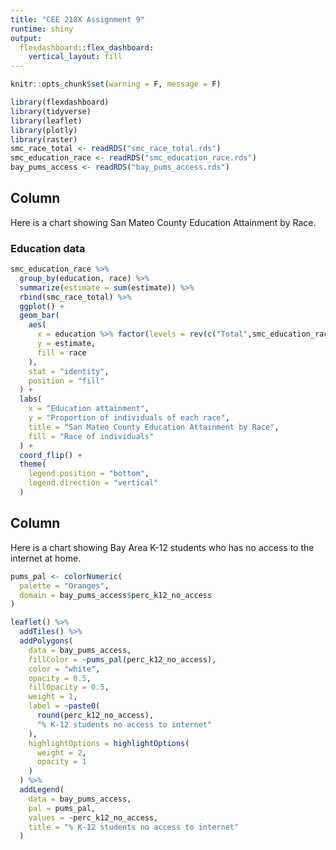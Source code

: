 ```yaml
---
title: "CEE 218X Assignment 9"
runtime: shiny
output: 
  flexdashboard::flex_dashboard:
    vertical_layout: fill
---
```


```r
knitr::opts_chunk$set(warning = F, message = F)
```
```r
library(flexdashboard)
library(tidyverse)
library(leaflet)
library(plotly)
library(raster)
smc_race_total <- readRDS("smc_race_total.rds")
smc_education_race <- readRDS("smc_education_race.rds")
bay_pums_access <- readRDS("bay_pums_access.rds")

```

Column
-------------------------------------

Here is a chart showing San Mateo County Education Attainment by Race.

### Education data

```r

smc_education_race %>% 
  group_by(education, race) %>% 
  summarize(estimate = sum(estimate)) %>% 
  rbind(smc_race_total) %>% 
  ggplot() +
  geom_bar(
    aes(
      x = education %>% factor(levels = rev(c("Total",smc_education_race$education[1:8]))),
      y = estimate,
      fill = race
    ),
    stat = "identity",
    position = "fill"
  ) +
  labs(
    x = "Education attainment",
    y = "Proportion of individuals of each race",
    title = "San Mateo County Education Attainment by Race",
    fill = "Race of individuals"
  ) +
  coord_flip() +
  theme(
    legend.position = "bottom",
    legend.direction = "vertical"
  )
```

Column
-------------------------------------
Here is a chart showing Bay Area K-12 students who has no access to the internet at home.

```r
pums_pal <- colorNumeric(
  palette = "Oranges",
  domain = bay_pums_access$perc_k12_no_access
)

leaflet() %>%
  addTiles() %>% 
  addPolygons(
    data = bay_pums_access,
    fillColor = ~pums_pal(perc_k12_no_access),
    color = "white",
    opacity = 0.5,
    fillOpacity = 0.5,
    weight = 1,
    label = ~paste0(
      round(perc_k12_no_access), 
      "% K-12 students no access to internet"
    ),
    highlightOptions = highlightOptions(
      weight = 2,
      opacity = 1
    )
  ) %>% 
  addLegend(
    data = bay_pums_access,
    pal = pums_pal,
    values = ~perc_k12_no_access,
    title = "% K-12 students no access to internet"
  )
```


